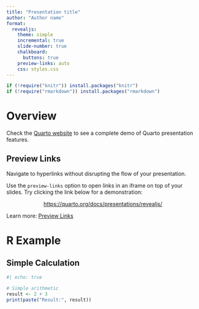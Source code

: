 ```yaml
---
title: "Presentation title"
author: "Author name"
format:
  revealjs:
    theme: simple
    incremental: true
    slide-number: true
    chalkboard:
      buttons: true
    preview-links: auto
    css: styles.css
---
```


```r
if (!require("knitr")) install.packages("knitr")
if (!require("rmarkdown")) install.packages("rmarkdown")
```

# Overview

Check the [Quarto website](https://quarto.org/docs/) to see a complete demo of Quarto presentation features.


## Preview Links

Navigate to hyperlinks without disrupting the flow of your presentation.

Use the `preview-links` option to open links in an iframe on top of your slides. Try clicking the link below for a demonstration:

::: {style="text-align: center; margin-top: 1em"}
[https://quarto.org/docs/presentations/revealjs/](https://quarto.org/docs/presentations/revealjs/){preview-link="true" style="text-align: center"}
:::

::: footer
Learn more: [Preview Links](https://quarto.org/docs/presentations/revealjs/presenting.html#preview-links)
:::

# R Example

## Simple Calculation

```r
#| echo: true

# Simple arithmetic
result <- 2 + 3
print(paste("Result:", result))
```

